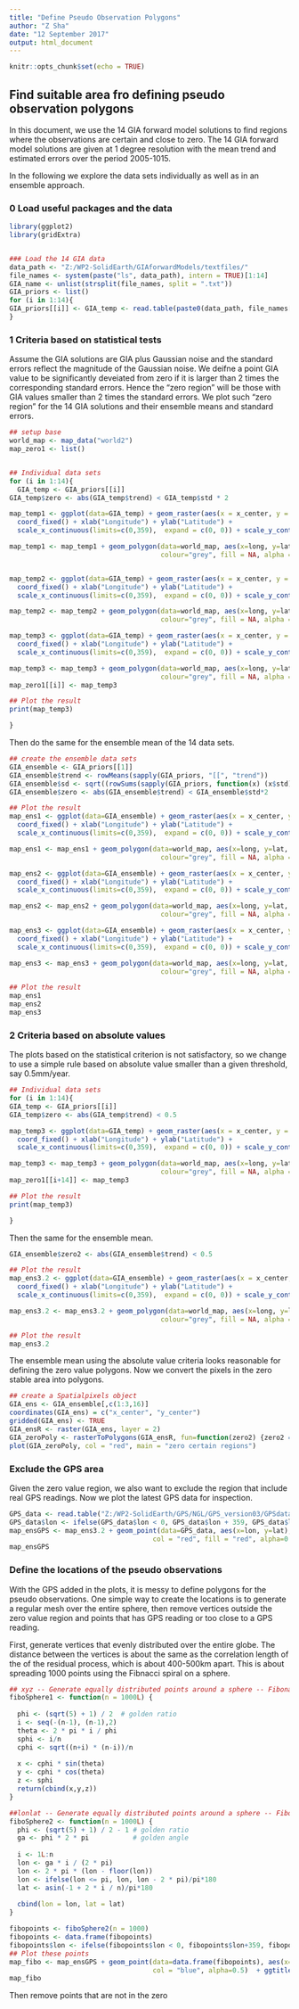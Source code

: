 ```yaml
---
title: "Define Pseudo Observation Polygons"
author: "Z Sha"
date: "12 September 2017"
output: html_document
---
```


```r
knitr::opts_chunk$set(echo = TRUE)
```

## Find suitable area fro defining pseudo observation polygons

In this document, we use the 14 GIA forward model solutions to find regions where the observations are certain and close to zero. The 14 GIA forward model solutions are given at 1 degree resolution with the mean trend and estimated errors over the period 2005-1015.

In the following we explore the data sets individually as well as in an ensemble approach.

### 0 Load useful packages and the data

```r
library(ggplot2)
library(gridExtra)


### Load the 14 GIA data 
data_path <- "Z:/WP2-SolidEarth/GIAforwardModels/textfiles/"
file_names <- system(paste("ls", data_path), intern = TRUE)[1:14]
GIA_name <- unlist(strsplit(file_names, split = ".txt"))
GIA_priors <- list()
for (i in 1:14){
GIA_priors[[i]] <- GIA_temp <- read.table(paste0(data_path, file_names[i]), header = T)
}

```

### 1 Criteria based on statistical tests
Assume the GIA solutions are GIA plus Gaussian noise and the standard errors reflect the magnitude of the Gaussian noise. We deifne a point GIA value to be significantly deveiated from zero if it is larger than 2 times the corresponding standard errors.
Hence the "zero region" will be those with GIA values smaller than 2 times the standard errors. 
We plot such "zero region" for the 14 GIA solutions and their ensemble means and standard errors.

```r
## setup base
world_map <- map_data("world2")
map_zero1 <- list()


## Individual data sets
for (i in 1:14){
  GIA_temp <- GIA_priors[[i]]
GIA_temp$zero <- abs(GIA_temp$trend) < GIA_temp$std * 2

map_temp1 <- ggplot(data=GIA_temp) + geom_raster(aes(x = x_center, y = y_center, fill = trend)) + 
  coord_fixed() + xlab("Longitude") + ylab("Latitude") + 
  scale_x_continuous(limits=c(0,359),  expand = c(0, 0)) + scale_y_continuous(limits=c(-89.5,89.5),  expand = c(0, 0)) 

map_temp1 <- map_temp1 + geom_polygon(data=world_map, aes(x=long, y=lat, group=group), 
                                      colour="grey", fill = NA, alpha = 0.5) + ggtitle(paste(i, GIA_name[i], "-- trend"))


map_temp2 <- ggplot(data=GIA_temp) + geom_raster(aes(x = x_center, y = y_center, fill = std)) + 
  coord_fixed() + xlab("Longitude") + ylab("Latitude") + 
  scale_x_continuous(limits=c(0,359),  expand = c(0, 0)) + scale_y_continuous(limits=c(-89.5,89.5),  expand = c(0, 0)) 

map_temp2 <- map_temp2 + geom_polygon(data=world_map, aes(x=long, y=lat, group=group), 
                                      colour="grey", fill = NA, alpha = 0.5) + ggtitle("standard error")

map_temp3 <- ggplot(data=GIA_temp) + geom_raster(aes(x = x_center, y = y_center, fill = zero)) + 
  coord_fixed() + xlab("Longitude") + ylab("Latitude") + 
  scale_x_continuous(limits=c(0,359),  expand = c(0, 0)) + scale_y_continuous(limits=c(-89.5,89.5),  expand = c(0, 0)) 

map_temp3 <- map_temp3 + geom_polygon(data=world_map, aes(x=long, y=lat, group=group), 
                                      colour="grey", fill = NA, alpha = 0.5) + ggtitle(paste(i, GIA_name[i], "-- zero region"))
map_zero1[[i]] <- map_temp3

## Plot the result
print(map_temp3)

}

```

Then do the same for the ensemble mean of the 14 data sets.
```r
## create the ensemble data sets
GIA_ensemble <- GIA_priors[[1]]
GIA_ensemble$trend <- rowMeans(sapply(GIA_priors, "[[", "trend"))
GIA_ensemble$sd <- sqrt((rowSums(sapply(GIA_priors, function(x) (x$std)^2)))/14)
GIA_ensemble$zero <- abs(GIA_ensemble$trend) < GIA_ensemble$std*2

## Plot the result
map_ens1 <- ggplot(data=GIA_ensemble) + geom_raster(aes(x = x_center, y = y_center, fill = trend)) + 
  coord_fixed() + xlab("Longitude") + ylab("Latitude") + 
  scale_x_continuous(limits=c(0,359),  expand = c(0, 0)) + scale_y_continuous(limits=c(-89.5,89.5),  expand = c(0, 0)) 

map_ens1 <- map_ens1 + geom_polygon(data=world_map, aes(x=long, y=lat, group=group), 
                                      colour="grey", fill = NA, alpha = 0.5) + ggtitle("ensemble -- trend")

map_ens2 <- ggplot(data=GIA_ensemble) + geom_raster(aes(x = x_center, y = y_center, fill = std)) + 
  coord_fixed() + xlab("Longitude") + ylab("Latitude") + 
  scale_x_continuous(limits=c(0,359),  expand = c(0, 0)) + scale_y_continuous(limits=c(-89.5,89.5),  expand = c(0, 0)) 

map_ens2 <- map_ens2 + geom_polygon(data=world_map, aes(x=long, y=lat, group=group), 
                                      colour="grey", fill = NA, alpha = 0.5) + ggtitle("standard error")

map_ens3 <- ggplot(data=GIA_ensemble) + geom_raster(aes(x = x_center, y = y_center, fill = zero)) + 
  coord_fixed() + xlab("Longitude") + ylab("Latitude") + 
  scale_x_continuous(limits=c(0,359),  expand = c(0, 0)) + scale_y_continuous(limits=c(-89.5,89.5),  expand = c(0, 0)) 

map_ens3 <- map_ens3 + geom_polygon(data=world_map, aes(x=long, y=lat, group=group), 
                                      colour="grey", fill = NA, alpha = 0.5) + ggtitle("zero region")

## Plot the result
map_ens1
map_ens2
map_ens3

```


### 2 Criteria based on absolute values
The plots based on the statistical criterion is not satisfactory, so we change to use a simple rule based on absolute value smaller than a given threshold, say 0.5mm/year.
```r
## Individual data sets
for (i in 1:14){
GIA_temp <- GIA_priors[[i]]
GIA_temp$zero <- abs(GIA_temp$trend) < 0.5

map_temp3 <- ggplot(data=GIA_temp) + geom_raster(aes(x = x_center, y = y_center, fill = zero)) + 
  coord_fixed() + xlab("Longitude") + ylab("Latitude") + 
  scale_x_continuous(limits=c(0,359),  expand = c(0, 0)) + scale_y_continuous(limits=c(-89.5,89.5),  expand = c(0, 0)) 

map_temp3 <- map_temp3 + geom_polygon(data=world_map, aes(x=long, y=lat, group=group), 
                                      colour="grey", fill = NA, alpha = 0.5) + ggtitle(paste(i, GIA_name[i], "-- zero region"))
map_zero1[[i+14]] <- map_temp3

## Plot the result
print(map_temp3)

}

```

Then the same for the ensemble mean.
```r
GIA_ensemble$zero2 <- abs(GIA_ensemble$trend) < 0.5

## Plot the result
map_ens3.2 <- ggplot(data=GIA_ensemble) + geom_raster(aes(x = x_center, y = y_center, fill = zero2)) + 
  coord_fixed() + xlab("Longitude") + ylab("Latitude") + 
  scale_x_continuous(limits=c(0,359),  expand = c(0, 0)) + scale_y_continuous(limits=c(-90,90),  expand = c(0, 0)) 

map_ens3.2 <- map_ens3.2 + geom_polygon(data=world_map, aes(x=long, y=lat, group=group), 
                                      colour="grey", fill = NA, alpha = 0.5) + ggtitle("ensemble zero region 2")

## Plot the result
map_ens3.2

```

The ensemble mean using the absolute value criteria looks reasonable for defining the zero value polygons. Now we convert the pixels in the zero stable area into polygons.
```r
## create a Spatialpixels object
GIA_ens <- GIA_ensemble[,c(1:3,16)]
coordinates(GIA_ens) = c("x_center", "y_center")
gridded(GIA_ens) <- TRUE
GIA_ensR <- raster(GIA_ens, layer = 2)
GIA_zeroPoly <- rasterToPolygons(GIA_ensR, fun=function(zero2) {zero2 == TRUE}, dissolve=TRUE ) 
plot(GIA_zeroPoly, col = "red", main = "zero certain regions")
```

### Exclude the GPS area
Given the zero value region, we also want to exclude the region that include real GPS readings. Now we plot the latest GPS data for inspection.
```r
GPS_data <- read.table("Z:/WP2-SolidEarth/GPS/NGL/GPS_version03/GPSdataset_v03c_QC_20170809_comb.txt",  header = T)
GPS_data$lon <- ifelse(GPS_data$lon < 0, GPS_data$lon + 359, GPS_data$lon)
map_ensGPS <- map_ens3.2 + geom_point(data=GPS_data, aes(x=lon, y=lat), pch=19, 
                                    col = "red", fill = "red", alpha=0.7) + ggtitle("ensemble zero region 2 with GPS")
map_ensGPS

```


### Define the locations of the pseudo observations
With the GPS added in the plots, it is messy to define polygons for the pseudo observations. One simple way to create the locations is to generate a regular mesh over the entire sphere, then remove vertices outside the zero value region and points that has GPS reading or too close to a GPS reading.

First, generate vertices that evenly distributed over the entire globe. The distance between the vertices is about the same as the correlation length of the of the residual process, which is about 400-500km apart. This is about spreading 1000 points using the Fibnacci spiral on a sphere.
```r
## xyz -- Generate equally distributed points around a sphere -- Fibonacci spiral
fiboSphere1 <- function(n = 1000L) {
  
  phi <- (sqrt(5) + 1) / 2  # golden ratio
  i <- seq(-(n-1), (n-1),2)
  theta <- 2 * pi * i / phi
  sphi <- i/n
  cphi <- sqrt((n+i) * (n-i))/n
  
  x <- cphi * sin(theta)
  y <- cphi * cos(theta)
  z <- sphi
  return(cbind(x,y,z))
}

##lonlat -- Generate equally distributed points around a sphere -- Fibonacci spiral
fiboSphere2 <- function(n = 1000L) {
  phi <- (sqrt(5) + 1) / 2 - 1 # golden ratio
  ga <- phi * 2 * pi           # golden angle
  
  i <- 1L:n
  lon <- ga * i / (2 * pi)
  lon <- 2 * pi * (lon - floor(lon))
  lon <- ifelse(lon <= pi, lon, lon - 2 * pi)/pi*180
  lat <- asin(-1 + 2 * i / n)/pi*180
  
  cbind(lon = lon, lat = lat)
}

fibopoints <- fiboSphere2(n = 1000) 
fibopoints <- data.frame(fibopoints)
fibopoints$lon <- ifelse(fibopoints$lon < 0, fibopoints$lon+359, fibopoints$lon)
## Plot these points 
map_fibo <- map_ensGPS + geom_point(data=data.frame(fibopoints), aes(x=lon, y=lat), pch=19, 
                                    col = "blue", alpha=0.5)  + ggtitle("ensemble zero region 2 with GPS and fibo points")
map_fibo


```
Then remove points that are not in the zero 